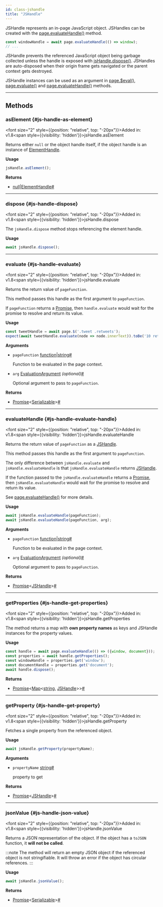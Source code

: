 ```yaml
---
id: class-jshandle
title: "JSHandle"
---
```



JSHandle represents an in-page JavaScript object. JSHandles can be created with the [page.evaluateHandle()](/api/class-page.mdx#page-evaluate-handle) method.

```js
const windowHandle = await page.evaluateHandle(() => window);
// ...
```

JSHandle prevents the referenced JavaScript object being garbage collected unless the handle is exposed with [jsHandle.dispose()](/api/class-jshandle.mdx#js-handle-dispose). JSHandles are auto-disposed when their origin frame gets navigated or the parent context gets destroyed.

JSHandle instances can be used as an argument in [page.$eval()](/api/class-page.mdx#page-eval-on-selector), [page.evaluate()](/api/class-page.mdx#page-evaluate) and [page.evaluateHandle()](/api/class-page.mdx#page-evaluate-handle) methods.


---

## Methods

### asElement {#js-handle-as-element}

<font size="2" style={{position: "relative", top: "-20px"}}>Added in: v1.8</font><span style={{visibility: 'hidden'}}>jsHandle.asElement</span>

Returns either `null` or the object handle itself, if the object handle is an instance of [ElementHandle].

**Usage**

```js
jsHandle.asElement();
```

**Returns**
- [null]|[ElementHandle]<a aria-hidden="true" tabindex="-1" class="list-anchor-link" id="js-handle-as-element-return"/><a href="#js-handle-as-element-return" class="list-anchor">#</a>

---

### dispose {#js-handle-dispose}

<font size="2" style={{position: "relative", top: "-20px"}}>Added in: v1.8</font><span style={{visibility: 'hidden'}}>jsHandle.dispose</span>

The `jsHandle.dispose` method stops referencing the element handle.

**Usage**

```js
await jsHandle.dispose();
```

---

### evaluate {#js-handle-evaluate}

<font size="2" style={{position: "relative", top: "-20px"}}>Added in: v1.8</font><span style={{visibility: 'hidden'}}>jsHandle.evaluate</span>

Returns the return value of `pageFunction`.

This method passes this handle as the first argument to `pageFunction`.

If `pageFunction` returns a [Promise], then `handle.evaluate` would wait for the promise to resolve and return its value.

**Usage**

```js
const tweetHandle = await page.$('.tweet .retweets');
expect(await tweetHandle.evaluate(node => node.innerText)).toBe('10 retweets');
```

**Arguments**
- `pageFunction` [function]|[string]<a aria-hidden="true" tabindex="-1" class="list-anchor-link" id="js-handle-evaluate-option-expression"/><a href="#js-handle-evaluate-option-expression" class="list-anchor">#</a>
  
  Function to be evaluated in the page context.
- `arg` [EvaluationArgument] *(optional)*<a aria-hidden="true" tabindex="-1" class="list-anchor-link" id="js-handle-evaluate-option-arg"/><a href="#js-handle-evaluate-option-arg" class="list-anchor">#</a>
  
  Optional argument to pass to `pageFunction`.

**Returns**
- [Promise]<[Serializable]><a aria-hidden="true" tabindex="-1" class="list-anchor-link" id="js-handle-evaluate-return"/><a href="#js-handle-evaluate-return" class="list-anchor">#</a>

---

### evaluateHandle {#js-handle-evaluate-handle}

<font size="2" style={{position: "relative", top: "-20px"}}>Added in: v1.8</font><span style={{visibility: 'hidden'}}>jsHandle.evaluateHandle</span>

Returns the return value of `pageFunction` as a [JSHandle].

This method passes this handle as the first argument to `pageFunction`.

The only difference between `jsHandle.evaluate` and `jsHandle.evaluateHandle` is that `jsHandle.evaluateHandle` returns [JSHandle].

If the function passed to the `jsHandle.evaluateHandle` returns a [Promise], then `jsHandle.evaluateHandle` would wait for the promise to resolve and return its value.

See [page.evaluateHandle()](/api/class-page.mdx#page-evaluate-handle) for more details.

**Usage**

```js
await jsHandle.evaluateHandle(pageFunction);
await jsHandle.evaluateHandle(pageFunction, arg);
```

**Arguments**
- `pageFunction` [function]|[string]<a aria-hidden="true" tabindex="-1" class="list-anchor-link" id="js-handle-evaluate-handle-option-expression"/><a href="#js-handle-evaluate-handle-option-expression" class="list-anchor">#</a>
  
  Function to be evaluated in the page context.
- `arg` [EvaluationArgument] *(optional)*<a aria-hidden="true" tabindex="-1" class="list-anchor-link" id="js-handle-evaluate-handle-option-arg"/><a href="#js-handle-evaluate-handle-option-arg" class="list-anchor">#</a>
  
  Optional argument to pass to `pageFunction`.

**Returns**
- [Promise]<[JSHandle]><a aria-hidden="true" tabindex="-1" class="list-anchor-link" id="js-handle-evaluate-handle-return"/><a href="#js-handle-evaluate-handle-return" class="list-anchor">#</a>

---

### getProperties {#js-handle-get-properties}

<font size="2" style={{position: "relative", top: "-20px"}}>Added in: v1.8</font><span style={{visibility: 'hidden'}}>jsHandle.getProperties</span>

The method returns a map with **own property names** as keys and JSHandle instances for the property values.

**Usage**

```js
const handle = await page.evaluateHandle(() => ({window, document}));
const properties = await handle.getProperties();
const windowHandle = properties.get('window');
const documentHandle = properties.get('document');
await handle.dispose();
```

**Returns**
- [Promise]<[Map]<[string], [JSHandle]>><a aria-hidden="true" tabindex="-1" class="list-anchor-link" id="js-handle-get-properties-return"/><a href="#js-handle-get-properties-return" class="list-anchor">#</a>

---

### getProperty {#js-handle-get-property}

<font size="2" style={{position: "relative", top: "-20px"}}>Added in: v1.8</font><span style={{visibility: 'hidden'}}>jsHandle.getProperty</span>

Fetches a single property from the referenced object.

**Usage**

```js
await jsHandle.getProperty(propertyName);
```

**Arguments**
- `propertyName` [string]<a aria-hidden="true" tabindex="-1" class="list-anchor-link" id="js-handle-get-property-option-property-name"/><a href="#js-handle-get-property-option-property-name" class="list-anchor">#</a>
  
  property to get

**Returns**
- [Promise]<[JSHandle]><a aria-hidden="true" tabindex="-1" class="list-anchor-link" id="js-handle-get-property-return"/><a href="#js-handle-get-property-return" class="list-anchor">#</a>

---

### jsonValue {#js-handle-json-value}

<font size="2" style={{position: "relative", top: "-20px"}}>Added in: v1.8</font><span style={{visibility: 'hidden'}}>jsHandle.jsonValue</span>

Returns a JSON representation of the object. If the object has a `toJSON` function, it **will not be called**.

:::note
The method will return an empty JSON object if the referenced object is not stringifiable. It will throw an error if the object has circular references.
:::

**Usage**

```js
await jsHandle.jsonValue();
```

**Returns**
- [Promise]<[Serializable]><a aria-hidden="true" tabindex="-1" class="list-anchor-link" id="js-handle-json-value-return"/><a href="#js-handle-json-value-return" class="list-anchor">#</a>


[Accessibility]: /api/class-accessibility.mdx "Accessibility"
[Android]: /api/class-android.mdx "Android"
[AndroidDevice]: /api/class-androiddevice.mdx "AndroidDevice"
[AndroidInput]: /api/class-androidinput.mdx "AndroidInput"
[AndroidSocket]: /api/class-androidsocket.mdx "AndroidSocket"
[AndroidWebView]: /api/class-androidwebview.mdx "AndroidWebView"
[APIRequest]: /api/class-apirequest.mdx "APIRequest"
[APIRequestContext]: /api/class-apirequestcontext.mdx "APIRequestContext"
[APIResponse]: /api/class-apiresponse.mdx "APIResponse"
[APIResponseAssertions]: /api/class-apiresponseassertions.mdx "APIResponseAssertions"
[Browser]: /api/class-browser.mdx "Browser"
[BrowserContext]: /api/class-browsercontext.mdx "BrowserContext"
[BrowserServer]: /api/class-browserserver.mdx "BrowserServer"
[BrowserType]: /api/class-browsertype.mdx "BrowserType"
[CDPSession]: /api/class-cdpsession.mdx "CDPSession"
[ConsoleMessage]: /api/class-consolemessage.mdx "ConsoleMessage"
[Coverage]: /api/class-coverage.mdx "Coverage"
[Dialog]: /api/class-dialog.mdx "Dialog"
[Download]: /api/class-download.mdx "Download"
[Electron]: /api/class-electron.mdx "Electron"
[ElectronApplication]: /api/class-electronapplication.mdx "ElectronApplication"
[ElementHandle]: /api/class-elementhandle.mdx "ElementHandle"
[FileChooser]: /api/class-filechooser.mdx "FileChooser"
[Frame]: /api/class-frame.mdx "Frame"
[FrameLocator]: /api/class-framelocator.mdx "FrameLocator"
[JSHandle]: /api/class-jshandle.mdx "JSHandle"
[Keyboard]: /api/class-keyboard.mdx "Keyboard"
[Locator]: /api/class-locator.mdx "Locator"
[LocatorAssertions]: /api/class-locatorassertions.mdx "LocatorAssertions"
[Logger]: /api/class-logger.mdx "Logger"
[Mouse]: /api/class-mouse.mdx "Mouse"
[Page]: /api/class-page.mdx "Page"
[PageAssertions]: /api/class-pageassertions.mdx "PageAssertions"
[Playwright]: /api/class-playwright.mdx "Playwright"
[PlaywrightAssertions]: /api/class-playwrightassertions.mdx "PlaywrightAssertions"
[Request]: /api/class-request.mdx "Request"
[Response]: /api/class-response.mdx "Response"
[Route]: /api/class-route.mdx "Route"
[Selectors]: /api/class-selectors.mdx "Selectors"
[SnapshotAssertions]: /api/class-snapshotassertions.mdx "SnapshotAssertions"
[TimeoutError]: /api/class-timeouterror.mdx "TimeoutError"
[Touchscreen]: /api/class-touchscreen.mdx "Touchscreen"
[Tracing]: /api/class-tracing.mdx "Tracing"
[Video]: /api/class-video.mdx "Video"
[WebSocket]: /api/class-websocket.mdx "WebSocket"
[Worker]: /api/class-worker.mdx "Worker"
[Fixtures]: /api/class-fixtures.mdx "Fixtures"
[Test]: /api/class-test.mdx "Test"
[TestConfig]: /api/class-testconfig.mdx "TestConfig"
[TestError]: /api/class-testerror.mdx "TestError"
[TestInfo]: /api/class-testinfo.mdx "TestInfo"
[TestOptions]: /api/class-testoptions.mdx "TestOptions"
[TestProject]: /api/class-testproject.mdx "TestProject"
[TestStore]: /api/class-teststore.mdx "TestStore"
[WorkerInfo]: /api/class-workerinfo.mdx "WorkerInfo"
[Location]: /api/class-location.mdx "Location"
[Reporter]: /api/class-reporter.mdx "Reporter"
[Suite]: /api/class-suite.mdx "Suite"
[TestCase]: /api/class-testcase.mdx "TestCase"
[TestResult]: /api/class-testresult.mdx "TestResult"
[TestStep]: /api/class-teststep.mdx "TestStep"
[Element]: https://developer.mozilla.org/en-US/docs/Web/API/element "Element"
[EvaluationArgument]: /evaluating.mdx#evaluation-argument "EvaluationArgument"
[Promise]: https://developer.mozilla.org/en-US/docs/Web/JavaScript/Reference/Global_Objects/Promise "Promise"
[iterator]: https://developer.mozilla.org/en-US/docs/Web/JavaScript/Reference/Iteration_protocols "Iterator"
[origin]: https://developer.mozilla.org/en-US/docs/Glossary/Origin "Origin"
[selector]: https://developer.mozilla.org/en-US/docs/Web/CSS/CSS_Selectors "selector"
[Serializable]: https://developer.mozilla.org/en-US/docs/Web/JavaScript/Reference/Global_Objects/JSON/stringify#Description "Serializable"
[UIEvent.detail]: https://developer.mozilla.org/en-US/docs/Web/API/UIEvent/detail "UIEvent.detail"
[UnixTime]: https://en.wikipedia.org/wiki/Unix_time "Unix Time"
[xpath]: https://developer.mozilla.org/en-US/docs/Web/XPath "xpath"

[Array]: https://developer.mozilla.org/en-US/docs/Web/JavaScript/Reference/Global_Objects/Array "Array"
[boolean]: https://developer.mozilla.org/en-US/docs/Web/JavaScript/Data_structures#Boolean_type "Boolean"
[Buffer]: https://nodejs.org/api/buffer.html#buffer_class_buffer "Buffer"
[ChildProcess]: https://nodejs.org/api/child_process.html "ChildProcess"
[Error]: https://nodejs.org/api/errors.html#errors_class_error "Error"
[EventEmitter]: https://nodejs.org/api/events.html#events_class_eventemitter "EventEmitter"
[function]: https://developer.mozilla.org/en-US/docs/Web/JavaScript/Reference/Global_Objects/Function "Function"
[Map]: https://developer.mozilla.org/en-US/docs/Web/JavaScript/Reference/Global_Objects/Map "Map"
[null]: https://developer.mozilla.org/en-US/docs/Web/JavaScript/Reference/Global_Objects/null "null"
[number]: https://developer.mozilla.org/en-US/docs/Web/JavaScript/Data_structures#Number_type "Number"
[Object]: https://developer.mozilla.org/en-US/docs/Web/JavaScript/Reference/Global_Objects/Object "Object"
[Promise]: https://developer.mozilla.org/en-US/docs/Web/JavaScript/Reference/Global_Objects/Promise "Promise"
[Readable]: https://nodejs.org/api/stream.html#stream_class_stream_readable "Readable"
[ReadStream]: https://nodejs.org/api/fs.html#class-fsreadstream "ReadStream"
[RegExp]: https://developer.mozilla.org/en-US/docs/Web/JavaScript/Reference/Global_Objects/RegExp "RegExp"
[string]: https://developer.mozilla.org/en-US/docs/Web/JavaScript/Data_structures#String_type "string"
[void]: https://developer.mozilla.org/en-US/docs/Web/JavaScript/Reference/Global_Objects/undefined "void"
[URL]: https://nodejs.org/api/url.html "URL"

[all available image tags]: https://mcr.microsoft.com/en-us/product/playwright/about "all available image tags"
[Docker Hub]: https://hub.docker.com/_/microsoft-playwright "Docker Hub"
[Dockerfile.focal]: https://github.com/microsoft/playwright/blob/main/utils/docker/Dockerfile.focal "Dockerfile.focal"
